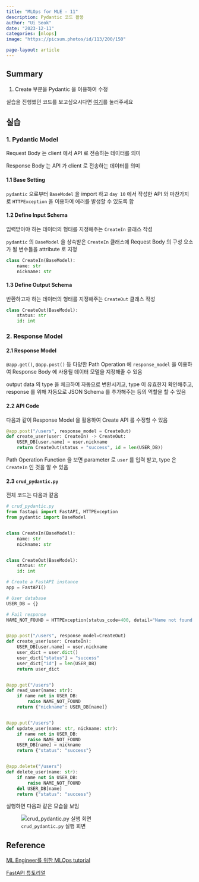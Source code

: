 ```yaml
---
title: "MLOps for MLE - 11"
description: Pydantic 코드 활용
author: "Ui Seok"
date: "2023-12-11"
categories: [mlops]
image: "https://picsum.photos/id/113/200/150"

page-layout: article
---
```


## Summary

1. Create 부분을 Pydantic 을 이용하여 수정

::: {.callout-note}
실습을 진행했던 코드를 보고싶으시다면 [여기](https://github.com/Ui-Seok/mlops-tutorial)를 눌러주세요
:::


## 실습

### 1. Pydantic Model

Request Body 는 client 에서 API 로 전송하는 데이터를 의미

Response Body 는 API 가 client 로 전송하는 데이터를 의미

#### 1.1 Base Setting

`pydantic` 으로부터 `BaseModel` 을 import 하고 `day 10` 에서 작성한 API 와 마찬가지로 `HTTPException` 을 이용하여 에러를 발생할 수 있도록 함

#### 1.2 Define Input Schema

입력받아야 하는 데이터의 형태를 지정해주는 `CreateIn` 클래스 작성

`pydantic` 의 `BaseModel` 을 상속받은 `CreateIn` 클래스에 Request Body 의 구성 요소가 될 변수들을 attribute 로 지정

``` Python
class CreateIn(BaseModel):
    name: str
    nickname: str

```

#### 1.3 Define Output Schema

반환하고자 하는 데이터의 형태를 지정해주는 `CreateOut` 클래스 작성

``` python
class CreateOut(BaseModel):
    status: str
    id: int

```


### 2. Response Model

#### 2.1 Response Model

`@app.get()`, `@app.post()` 등 다양한 Path Operation 에 `response_model` 을 이용하여 Response Body 에 사용될 데이터 모델을 지정해줄 수 있음

output data 의 type 을 체크하여 자동으로 변환시키고, type 이 유효한지 확인해주고, response 를 위해 자동으로 JSON Schema 를 추가해주는 등의 역할을 할 수 있음

#### 2.2 API Code

다음과 같이 Response Model 을 활용하여 Create API 를 수정할 수 있음

``` python
@app.post("/users", response_model = CreateOut)
def create_user(user: CreateIn) -> CreateOut:
    USER_DB[user.name] = user.nickname
    return CreateOut(status = "success", id = len(USER_DB))

```

Path Operation Function 을 보면 parameter 로 `user` 를 입력 받고, type 은 `CreateIn` 인 것을 알 수 있음

#### 2.3 `crud_pydantic.py`

전체 코드는 다음과 같음

``` python
# crud_pydantic.py
from fastapi import FastAPI, HTTPException
from pydantic import BaseModel


class CreateIn(BaseModel):
    name: str
    nickname: str


class CreateOut(BaseModel):
    status: str
    id: int

# Create a FastAPI instance
app = FastAPI()

# User database
USER_DB = {}

# Fail response
NAME_NOT_FOUND = HTTPException(status_code=400, detail="Name not found.")


@app.post("/users", response_model=CreateOut)
def create_user(user: CreateIn):
    USER_DB[user.name] = user.nickname
    user_dict = user.dict()
    user_dict["status"] = "success"
    user_dict["id"] = len(USER_DB)
    return user_dict


@app.get("/users")
def read_user(name: str):
    if name not in USER_DB:
        raise NAME_NOT_FOUND
    return {"nickname": USER_DB[name]}


@app.put("/users")
def update_user(name: str, nickname: str):
    if name not in USER_DB:
        raise NAME_NOT_FOUND
    USER_DB[name] = nickname
    return {"status": "success"}


@app.delete("/users")
def delete_user(name: str):
    if name not in USER_DB:
        raise NAME_NOT_FOUND
    del USER_DB[name]
    return {"status": "success"}

```

실행하면 다음과 같은 모습을 보임

![`crud_pydantic.py` 실행 회면](fig1.png)



## Reference

[ML Engineer를 위한 MLOps tutorial](https://mlops-for-mle.github.io/tutorial/)

[FastAPI 튜토리얼](https://fastapi.tiangolo.com/tutorial/)